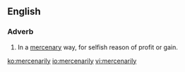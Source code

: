 ==English==

===Adverb===
{{en-adv}}

# In a [[mercenary]] way, for selfish reason of profit or gain.

[[ko:mercenarily]]
[[io:mercenarily]]
[[vi:mercenarily]]